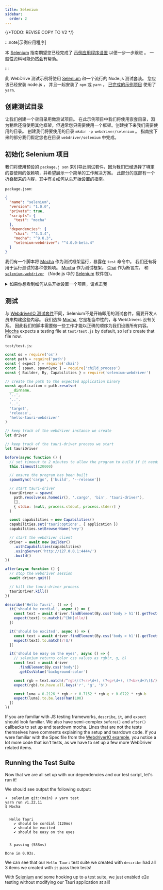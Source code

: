 ```yaml
---
title: Selenium
sidebar:
  order: 2
---
```

{/*TODO: REVISE COPY TO V2 */}


:::note[示例应用程序]

本 [Selenium][] 指南期望您已经完成了 [示例应用程序设置][] 以便一步一步跟进 。 一般性资料可能仍然会有帮助。

:::

此 WebDrive 测试示例将使用 [Selenium][] 和一个流行的 Node.js 测试套装。 您应该已经安装 node.js ， 并且一起安装了 `npm` 或 `yarn` ， [已完成的示例项目][] 使用了 `yarn`.

## 创建测试目录

让我们创建一个空目录用做测试项目。 在此示例项目中我们将使用嵌套目录，因为稍后还将使用其他框架，但通常您只需要使用一个框架。创建接下来我们需要使用的目录。 创建我们将要使用的目录 `mkdir -p webdriver/selenium` 。 指南接下来的部分我们假定您也在目录 `webdriver/selenium` 中完成。

## 初始化 Selenium 项目

我们将使用预设的 `package.j son` 来引导此测试套件，因为我们已经选择了特定的要使用的依赖项，并希望展示一个简单的工作解决方案。 此部分的底部有一个折叠起来的内容，其中有关如何从头开始设置的指南。

`package.json`:

```json
{
  "name": "selenium",
  "version": "1.0.0",
  "private": true,
  "scripts": {
    "test": "mocha"
  },
  "dependencies": {
    "chai": "^4.3.4",
    "mocha": "^9.0.3",
    "selenium-webdriver": "^4.0.0-beta.4"
  }
}
```

我们有一个脚本将 [Mocha][] 作为测试框架运行，暴露在 `test` 命令中。 我们还有将用于运行测试的各种依赖项。 [Mocha][] 作为测试框架， [Chai][] 作为断言库， 和 [`selenium-webdriver`][] （Node.js 中的 [Selenium][] 软件包）。

<details>
<summary>如果你想看到如何从头开始设置一个项目，请点击我</summary>

如果你想从头安装依赖关系，只需运行以下命令。

<CommandTabs
	npm="npm install mocha chai selenium-webdriver"
	yarn="yarn add mocha chai selenium-webdriver"
/>

我建议将 `"test": "mocha"` 命令添加到 `package.json` 的 `"scripts"` 中，这样运行 Mocha 只需要执行

<CommandTabs
	npm="npm test"
	yarn="yarn test"
/>

</details>

## 测试

与 [WebdriverIO 测试套件](webdriverio#config)不同，Selenium不是开箱即用的测试套件，需要开发人员来构建这些内容。 我们选择 [Mocha][], 它是相当中性的，与 WebDrivers 没有关系。 因此我们的脚本需要做一些工作才能以正确的顺序为我们设置所有内容。 [Mocha][] expects a testing file at `test/test.js` by default, so let's create that file now.

`test/test.js`:

```js
const os = require('os')
const path = require('path')
const { expect } = require('chai')
const { spawn, spawnSync } = require('child_process')
const { Builder, By, Capabilities } = require('selenium-webdriver')

// create the path to the expected application binary
const application = path.resolve(
  __dirname,
  '..',
  '..',
  '..',
  'target',
  'release',
  'hello-tauri-webdriver'
)

// keep track of the webdriver instance we create
let driver

// keep track of the tauri-driver process we start
let tauriDriver

before(async function () {
  // set timeout to 2 minutes to allow the program to build if it needs to
  this.timeout(120000)

  // ensure the program has been built
  spawnSync('cargo', ['build', '--release'])

  // start tauri-driver
  tauriDriver = spawn(
    path.resolve(os.homedir(), '.cargo', 'bin', 'tauri-driver'),
    [],
    { stdio: [null, process.stdout, process.stderr] }
  )

  const capabilities = new Capabilities()
  capabilities.set('tauri:options', { application })
  capabilities.setBrowserName('wry')

  // start the webdriver client
  driver = await new Builder()
    .withCapabilities(capabilities)
    .usingServer('http://127.0.0.1:4444/')
    .build()
})

after(async function () {
  // stop the webdriver session
  await driver.quit()

  // kill the tauri-driver process
  tauriDriver.kill()
})

describe('Hello Tauri', () => {
  it('should be cordial', async () => {
    const text = await driver.findElement(By.css('body > h1')).getText()
    expect(text).to.match(/^[hH]ello/)
  })

  it('should be excited', async () => {
    const text = await driver.findElement(By.css('body > h1')).getText()
    expect(text).to.match(/!$/)
  })

  it('should be easy on the eyes', async () => {
    // selenium returns color css values as rgb(r, g, b)
    const text = await driver
      .findElement(By.css('body'))
      .getCssValue('background-color')

    const rgb = text.match(/^rgb\((?<r>\d+), (?<g>\d+), (?<b>\d+)\)$/).groups
    expect(rgb).to.have.all.keys('r', 'g', 'b')

    const luma = 0.2126 * rgb.r + 0.7152 * rgb.g + 0.0722 * rgb.b
    expect(luma).to.be.lessThan(100)
  })
})
```

If you are familiar with JS testing frameworks, `describe`, `it`, and `expect` should look familiar. We also have
semi-complex `before()` and `after()` callbacks to set up and teardown mocha. Lines that are not the tests themselves
have comments explaining the setup and teardown code. If you were familiar with the Spec file from the
[WebdriverIO example](webdriverio#spec), you notice a lot more code that isn't tests, as we have to set up a few
more WebDriver related items.

## Running the Test Suite

Now that we are all set up with our dependencies and our test script, let's run it!


<CommandTabs
	npm="npm test"
	yarn="yarn test"
/>

We should see output the following output:

```text
➜  selenium git:(main) ✗ yarn test
yarn run v1.22.11
$ Mocha


  Hello Tauri
    ✔ should be cordial (120ms)
    ✔ should be excited
    ✔ should be easy on the eyes


  3 passing (588ms)

Done in 0.93s.
```

We can see that our `Hello Tauri` test suite we created with `describe` had all 3 items we created with `it` pass their
tests!

With [Selenium] and some hooking up to a test suite, we just enabled e2e testing without modifying our Tauri
application at all!

[示例应用程序设置]: /guides/test/webdriver/example/setup

[Selenium]: https://selenium.dev/
[已完成的示例项目]: https://github.com/chippers/hello_tauri
[Mocha]: https://mochajs.org/
[Chai]: https://www.chaijs.com/
[`selenium-webdriver`]: https://www.npmjs.com/package/selenium-webdriver
